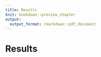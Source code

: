 ```yaml
---
title: Results
knit: bookdown::preview_chapter
output:
  output_format: rmarkdown::pdf_document
---
```


# Results {#results}
